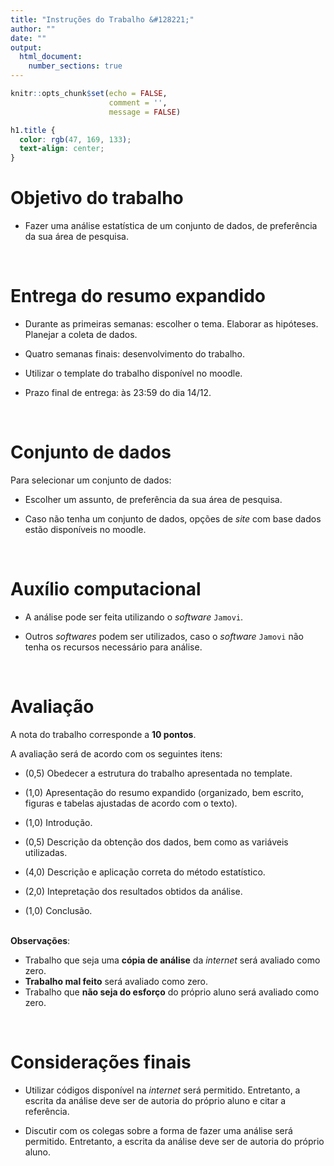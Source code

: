 ```yaml
---
title: "Instruções do Trabalho &#128221;"
author: ""
date: ""
output: 
  html_document:
    number_sections: true
---
```


```r
knitr::opts_chunk$set(echo = FALSE,
                      comment = '',
                      message = FALSE)
```

```css
h1.title {
  color: rgb(47, 169, 133);
  text-align: center;
}
```

# Objetivo do trabalho

- Fazer uma análise estatística de um conjunto de dados, de preferência da sua área de pesquisa.

<!--
utilizando o *software* R ou outro recurso computacional. Outros pacotes também podem ser utilizados.
-->

<br>

# Entrega do resumo expandido

- Durante as primeiras semanas: escolher o tema. Elaborar as hipóteses. Planejar a coleta de dados.

- Quatro semanas finais: desenvolvimento do trabalho.

- Utilizar o template do trabalho disponível no moodle.

- Prazo final de entrega: às 23:59 do dia 14/12.

<br>

# Conjunto de dados

Para selecionar um conjunto de dados:

- Escolher um assunto, de preferência da sua área de pesquisa.

- Caso não tenha um conjunto de dados, opções de *site* com base dados estão disponíveis no moodle.

<br>

# Auxílio computacional

- A análise pode ser feita utilizando o *software* `Jamovi`.

- Outros *softwares* podem ser utilizados, caso o *software* `Jamovi` não tenha os recursos necessário para análise.


<br>

# Avaliação

A nota do trabalho corresponde a **10 pontos**.

A avaliação será de acordo com os seguintes itens:

- (0,5) Obedecer a estrutura do trabalho apresentada no template.

- (1,0) Apresentação do resumo expandido (organizado, bem escrito, figuras e tabelas ajustadas de acordo com o texto).

- (1,0) Introdução. 

- (0,5) Descrição da obtenção dos dados, bem como as variáveis utilizadas.

- (4,0) Descrição e aplicação correta do método estatístico.

- (2,0) Intepretação dos resultados obtidos da análise.

- (1,0) Conclusão.

<br>
**Observações**: 

- Trabalho que  seja uma **cópia de análise** da *internet* será avaliado como zero. 
- **Trabalho mal feito** será avaliado como zero. 
- Trabalho que **não seja do esforço** do próprio aluno será avaliado como zero.

<br>

# Considerações finais

- Utilizar códigos disponível na *internet* será permitido. Entretanto, a escrita da análise deve ser de autoria do próprio aluno e citar a referência.

- Discutir com os colegas sobre a forma de fazer uma análise será permitido. Entretanto, a escrita da análise deve ser de autoria do próprio aluno.


